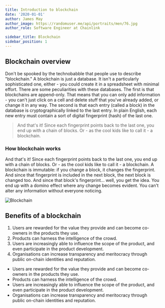 ```yaml
---
title: Introduction to blockchain
date: '2020-01-01'
author: James May
author_image: https://randomuser.me/api/portraits/men/76.jpg
author_role: Software Engineer at Chainlink

sidebar_title: Blockchain
sidebar_position: 1
---
```


## Blockchain overview

Don't be spooked by the technobabble that people use to describe "blockchain." A blockchain is just a database. It isn't
a particularly sophisticated one, either - you could create it in a spreadsheet with minimal effort. There are some
peculiarities with these databases. The first is that blockchains are append-only. That means that you can only add
information - you can't just click on a cell and delete stuff that you've already added, or change it in any way. The
second is that each entry (called a block) in the database is cryptographically linked to the last entry. In plain
English, each new entry must contain a sort of digital fingerprint (hash) of the last one.

> And that's it! Since each fingerprint points back to the last one, you end up with a chain of blocks. Or - as the cool
> kids like to call it - a blockchain.

### How blockchain works

And that's it! Since each fingerprint points back to the last one, you end up with a chain of blocks. Or - as the cool
kids like to call it - a blockchain. A blockchain is immutable: if you change a block, it changes the fingerprint. And
since that fingerprint is included in the next block, the next block is changed too. And since that block's
fingerprint... well, you get the idea. You end up with a domino effect where any change becomes evident. You can't alter
any information without everyone noticing.

![Blockchain](https://picsum.photos/id/237/700/500)

## Benefits of a blockchain

1. Users are rewarded for the value they provide and can become co-owners in the products they use.
2. Products can harness the intelligence of the crowd.
3. Users are increasingly able to influence the scope of the product, and even participate in the product development.
4. Organisations can increase transparency and meritocracy through public on-chain identities and reputation.

- Users are rewarded for the value they provide and can become co-owners in the products they use.
- Products can harness the intelligence of the crowd.
- Users are increasingly able to influence the scope of the product, and even participate in the product development.
- Organisations can increase transparency and meritocracy through public on-chain identities and reputation.
